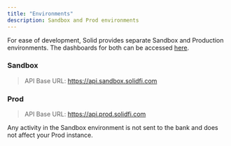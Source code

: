```yaml
---
title: "Environments"
description: Sandbox and Prod environments
---
```

For ease of development, Solid provides separate Sandbox and Production environments. The dashboards for both can be accessed [here](https://dashboard.sandbox.solidfi.com/login).

### Sandbox
> API Base URL: https://api.sandbox.solidfi.com

### Prod
> API Base URL: https://api.prod.solidfi.com
 
<Tip>Any activity in the Sandbox environment is not sent to the bank and does not affect your Prod instance.</Tip>
